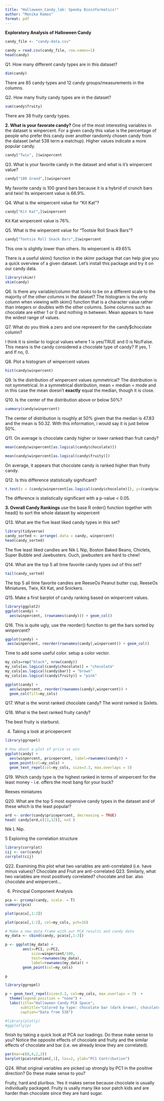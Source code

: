 ```yaml
---
title: "Halloween_Candy_lab: Spooky Bioinformatics!"
author: "Monika Ramos"
format: pdf
---
```


**Exploratory Analysis of Halloween Candy**
```r
candy_file <- "candy-data.csv"
```
```r
candy = read.csv(candy_file, row.names=1)
head(candy)
```
Q1. How many different candy types are in this dataset?
```r
dim(candy)
```
There are 85 candy types and 12 candy groups/measurements in the columns. 

Q2. How many fruity candy types are in the dataset?
```r
sum(candy$fruity)
```
There are 38 fruity candy types.

**2. What is your favorate candy?**
One of the most interesting variables in the dataset is winpercent. For a given candy this value is the percentage of people who prefer this candy over another randomly chosen candy from the dataset (what 538 term a matchup). Higher values indicate a more popular candy.

```r
candy["Twix", ]$winpercent
```

Q3. What is your favorite candy in the dataset and what is it’s winpercent value?

```r
candy["100 Grand",]$winpercent
```
My favorite candy is 100 grand bars because it is a hybrid of crunch bars and twix! Its winpercent value is 66.9%.

Q4. What is the winpercent value for “Kit Kat”?
```r
candy["Kit Kat",]$winpercent
```

Kit Kat winpercent value is 76%.

Q5. What is the winpercent value for “Tootsie Roll Snack Bars”?
```r
candy["Tootsie Roll Snack Bars",]$winpercent
```
This one is slightly lower than others. Its winpercent is 49.65%


There is a useful skim() function in the skimr package that can help give you a quick overview of a given dataset. Let’s install this package and try it on our candy data.

```r
library(skimr)
skim(candy)
```

Q6. Is there any variable/column that looks to be on a different scale to the majority of the other columns in the dataset?
The histogram is the only column when viewing with skim() function that is a character value rather than integers or doubles with the other columns. Some columns such as chocolate are either 1 or 0 and nothing in between. Mean appears to have the widest range of values.

Q7. What do you think a zero and one represent for the candy$chocolate column?

I think it is similar to logical values where 1 is yes/TRUE and 0 is No/False. This means is the candy considered a chocolate type of candy? If yes, 1 and If no, 0. 


Q8. Plot a histogram of winpercent values
```r
hist(candy$winpercent)
```


Q9. Is the distribution of winpercent values symmetrical?
The distribution is not symmetrical. In a symmetrical distribution, mean = median = mode and in this case the mean doesn't **exactly** equal the median, though it is close.

Q10. Is the center of the distribution above or below 50%?
```r
summary(candy$winpercent)
```
The center of distribution is roughly at 50% given that the median is 47.83 and the mean is 50.32. With this information, i would say it is just below 50%. 

Q11. On average is chocolate candy higher or lower ranked than fruit candy?
```r
mean(candy$winpercent[as.logical(candy$chocolate)])
```
```r
mean(candy$winpercent[as.logical(candy$fruity)])
```

On average, it appears that chocolate candy is ranked higher than fruity candy.

Q12. Is this difference statistically significant?
```r
t.test(x = (candy$winpercent[as.logical(candy$chocolate)]), y=(candy$winpercent[as.logical(candy$fruity)]))
```
The difference is statistically significant with a p-value < 0.05. 

**3. Overall Candy Rankings**
use the base R order() function together with head() to sort the whole dataset by winpercent

Q13. What are the five least liked candy types in this set?
```r
library(tidyverse)
candy_sorted <- arrange(.data = candy, winpercent)
head(candy_sorted)
```
The five least liked candies are Nik L Nip, Boston Baked Beans, Chiclets, Super Bubble and Jawbusters. Ouch, jawbusters are hard to chew!

Q14. What are the top 5 all time favorite candy types out of this set?

```r
tail(candy_sorted)
```
The top 5 all time favorite candies are ReeseOs Peanut butter cup, ReeseOs Miniatures, Twix, Kit Kat, and Snickers.

Q15. Make a first barplot of candy ranking based on winpercent values.
```r
library(ggplot2)
ggplot(candy) + 
  aes(winpercent, (rownames(candy))) + geom_col()
```

Q16. This is quite ugly, use the reorder() function to get the bars sorted by winpercent?
```r
ggplot(candy) + 
 aes(winpercent, reorder(rownames(candy),winpercent)) + geom_col()
```

Time to add some useful color. setup a color vector. 
```r
my_cols=rep("black", nrow(candy))
my_cols[as.logical(candy$chocolate)] = "chocolate"
my_cols[as.logical(candy$bar)] = "brown"
my_cols[as.logical(candy$fruity)] = "pink"
```

```r
ggplot(candy) + 
  aes(winpercent, reorder(rownames(candy),winpercent)) +
  geom_col(fill=my_cols) 
```
Q17. What is the worst ranked chocolate candy?
The worst ranked is Sixlets.

Q18. What is the best ranked fruity candy?

The best fruity is starburst.

4. Taking a look at pricepercent
```r
library(ggrepel)

# How about a plot of price vs win
ggplot(candy) +
  aes(winpercent, pricepercent, label=rownames(candy)) +
  geom_point(col=my_cols) + 
  geom_text_repel(col=my_cols, size=3.3, max.overlaps = 5)
```
Q19. Which candy type is the highest ranked in terms of winpercent for the least money - i.e. offers the most bang for your buck?

Reeses miniatures 

Q20. What are the top 5 most expensive candy types in the dataset and of these which is the least popular?
```r
ord <- order(candy$pricepercent, decreasing = TRUE)
head( candy[ord,c(11,12)], n=5 )
```
Nik L Nip.


5 Exploring the correlation structure
```r
library(corrplot)
cij <- cor(candy)
corrplot(cij)
```
Q22. Examining this plot what two variables are anti-correlated (i.e. have minus values)?
Chocolate and Fruit are anti-correlated
Q23. Similarly, what two variables are most positively correlated?
chocolate and bar. also chocolate and winpercent...

6. Principal Component Analysis

```r
pca <- prcomp(candy, scale. = T)
summary(pca)
```
```r
plot(pca$x[,1:2])
```

```r
plot(pca$x[,1:2], col=my_cols, pch=16)
```

```r
# Make a new data-frame with our PCA results and candy data
my_data <- cbind(candy, pca$x[,1:3])
```

```r
p <- ggplot(my_data) + 
        aes(x=PC1, y=PC2, 
            size=winpercent/100,  
            text=rownames(my_data),
            label=rownames(my_data)) +
        geom_point(col=my_cols)

p
```

```r
library(ggrepel)

p + geom_text_repel(size=3.3, col=my_cols, max.overlaps = 7)  + 
  theme(legend.position = "none") +
  labs(title="Halloween Candy PCA Space",
       subtitle="Colored by type: chocolate bar (dark brown), chocolate other (light brown), fruity (red), other (black)",
       caption="Data from 538")
```

```r
#library(plotly)
#ggplotly(p)

```

finish by taking a quick look at PCA our loadings. Do these make sense to you? Notice the opposite effects of chocolate and fruity and the similar effects of chocolate and bar (i.e. we already know they are correlated).
```r
par(mar=c(8,4,2,2))
barplot(pca$rotation[,1], las=2, ylab="PC1 Contribution")
```
Q24. What original variables are picked up strongly by PC1 in the positive direction? Do these make sense to you?

Fruity, hard and pluribus. Yes it makes sense because chocolate is usually individually packaged. Fruity is usally many like sour patch kids and are harder than chocolate since they are hard sugar. 
